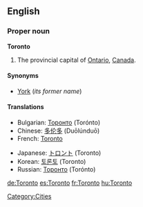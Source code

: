 ==English==

===Proper noun===
{{wikipedia}}
'''Toronto'''

#The provincial capital of [[Ontario]], [[Canada]].

====Synonyms====
*[[York]] (''its former name'')

====Translations====
{{top}}
*Bulgarian: [[Торонто]] (Torónto)
*Chinese: [[多伦多]] (Duōlúnduō)
*French: [[Toronto#French|Toronto]]
{{mid}}
*Japanese: [[トロント]] (Toronto)
*Korean: [[토론토]] (Toronto)
*Russian: [[Торонто]] (Torónto)
{{bottom}}

[[Category:Cities]]

[[de:Toronto]]
[[es:Toronto]]
[[fr:Toronto]]
[[hu:Toronto]]